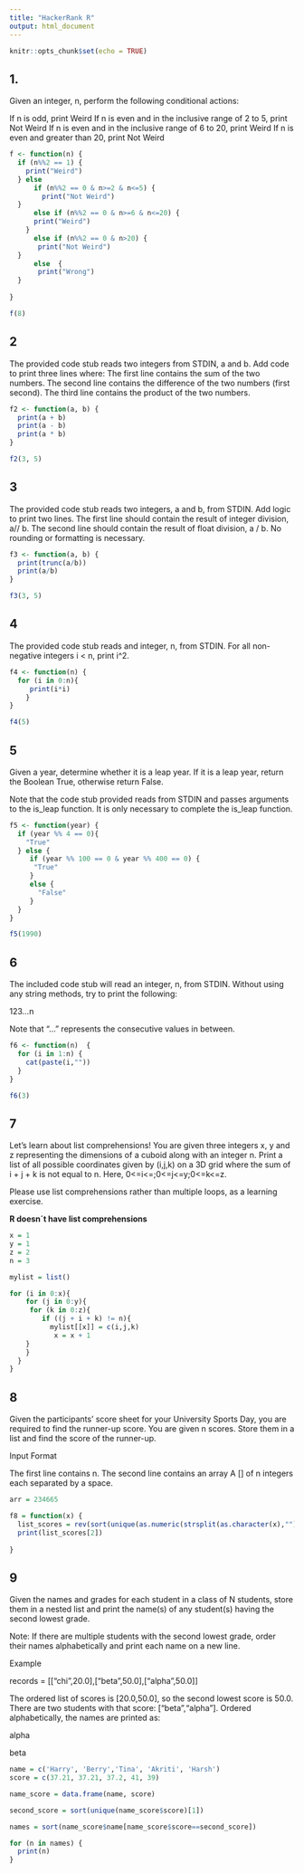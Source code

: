 ```yaml
---
title: "HackerRank R"
output: html_document
---
```


```r
knitr::opts_chunk$set(echo = TRUE)
```

## 1.
Given an integer, n, perform the following conditional actions:

If n is odd, print Weird
If n is even and in the inclusive range of 2 to 5, print Not Weird
If n is even and in the inclusive range of 6 to 20, print Weird
If n is even and greater than 20, print Not Weird


```r
f <- function(n) {
  if (n%%2 == 1) {
    print("Weird")
  } else 
      if (n%%2 == 0 & n>=2 & n<=5) {
        print("Not Weird")
  }
      else if (n%%2 == 0 & n>=6 & n<=20) {
      print("Weird")
    }
      else if (n%%2 == 0 & n>20) {
       print("Not Weird")
  }
      else  {
       print("Wrong")
  }
  
}

f(8)
```

## 2

The provided code stub reads two integers from STDIN, a and b. 
  Add code to print three lines where:
  The first line contains the sum of the two numbers.
  The second line contains the difference of the two numbers (first  second).
  The third line contains the product of the two numbers.

```r
f2 <- function(a, b) {
  print(a + b)
  print(a - b)
  print(a * b)
}

f2(3, 5)
```

## 3

The provided code stub reads two integers, a and b, from STDIN.
Add logic to print two lines. The first line should contain the result of integer division,  a// b. The second line should contain the result of float division, a / b.
No rounding or formatting is necessary.

```r
f3 <- function(a, b) {
  print(trunc(a/b))
  print(a/b)
}

f3(3, 5)
```

## 4

The provided code stub reads and integer, n, from STDIN. For all non-negative integers i < n, print i^2.

```r
f4 <- function(n) {
  for (i in 0:n){
     print(i*i)
    }
}

f4(5)
```

## 5

Given a year, determine whether it is a leap year. If it is a leap year, return the Boolean True, otherwise return False.

Note that the code stub provided reads from STDIN and passes arguments to the is_leap function. It is only necessary to complete the is_leap function.

```r
f5 <- function(year) {
  if (year %% 4 == 0){
    "True"
  } else {
     if (year %% 100 == 0 & year %% 400 == 0) {
      "True"
     }
     else {
       "False"
     }
  }
}

f5(1990)
```

## 6

The included code stub will read an integer, n, from STDIN. Without using any string methods, try to print the following:

123...n

Note that "..." represents the consecutive values in between.

```r
f6 <- function(n)  {
  for (i in 1:n) {
    cat(paste(i,""))
  }
}

f6(3)
```

## 7

Let's learn about list comprehensions! You are given three integers x, y and z representing the dimensions of a cuboid along with an integer n. Print a list of all possible coordinates given by (i,j,k) on a 3D grid where the sum of i + j + k is not equal to n. Here, 0<=i<=;0<=j<=y;0<=k<=z. 

Please use list comprehensions rather than multiple loops, as a learning exercise.

**R doesn´t have list comprehensions**

```r

x = 1
y = 1
z = 2
n = 3

mylist = list()

for (i in 0:x){
    for (j in 0:y){
     for (k in 0:z){
        if ((j + i + k) != n){
          mylist[[x]] = c(i,j,k)
           x = x + 1
    }
    }
  }
}
```


## 8

Given the participants' score sheet for your University Sports Day, you are required to find the runner-up score. You are given n scores. Store them in a list and find the score of the runner-up.

Input Format

The first line contains n. The second line contains an array A [] of n integers each separated by a space.

```r

arr = 234665

f8 = function(x) {
  list_scores = rev(sort(unique(as.numeric(strsplit(as.character(x),"")[[1]]))))
  print(list_scores[2])
  
} 

```

## 9

Given the names and grades for each student in a class of N students, store them in a nested list and print the name(s) of any student(s) having the second lowest grade.

Note: If there are multiple students with the second lowest grade, order their names alphabetically and print each name on a new line.

Example

records = [["chi",20.0],["beta",50.0],["alpha",50.0]]

The ordered list of scores is [20.0,50.0], so the second lowest score is 50.0. There are two students with that score: ["beta","alpha"]. Ordered alphabetically, the names are printed as:

alpha

beta

```r
name = c('Harry', 'Berry','Tina', 'Akriti', 'Harsh')
score = c(37.21, 37.21, 37.2, 41, 39)

name_score = data.frame(name, score)

second_score = sort(unique(name_score$score)[1])

names = sort(name_score$name[name_score$score==second_score])

for (n in names) {
  print(n)
}

```

